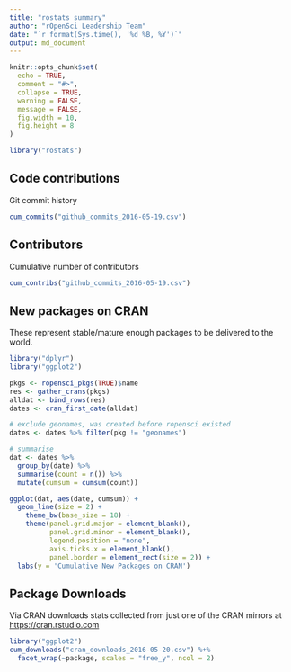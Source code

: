 ```yaml
---
title: "rostats summary"
author: "rOpenSci Leadership Team"
date: "`r format(Sys.time(), '%d %B, %Y')`"
output: md_document
---
```


```r
knitr::opts_chunk$set(
  echo = TRUE,
  comment = "#>",
  collapse = TRUE,
  warning = FALSE,
  message = FALSE,
  fig.width = 10,
  fig.height = 8
)
```

```r
library("rostats")
```

## Code contributions

Git commit history

```r
cum_commits("github_commits_2016-05-19.csv")
```

## Contributors

Cumulative number of contributors

```r
cum_contribs("github_commits_2016-05-19.csv")
```

## New packages on CRAN

These represent stable/mature enough packages to be delivered to the world.

```r
library("dplyr")
library("ggplot2")

pkgs <- ropensci_pkgs(TRUE)$name
res <- gather_crans(pkgs)
alldat <- bind_rows(res)
dates <- cran_first_date(alldat)

# exclude geonames, was created before ropensci existed
dates <- dates %>% filter(pkg != "geonames")

# summarise
dat <- dates %>%
  group_by(date) %>%
  summarise(count = n()) %>%
  mutate(cumsum = cumsum(count))

ggplot(dat, aes(date, cumsum)) +
  geom_line(size = 2) +
    theme_bw(base_size = 18) +
    theme(panel.grid.major = element_blank(),
          panel.grid.minor = element_blank(),
          legend.position = "none",
          axis.ticks.x = element_blank(),
          panel.border = element_rect(size = 2)) +
  labs(y = 'Cumulative New Packages on CRAN')
```

## Package Downloads

Via CRAN downloads stats collected from just one of the CRAN mirrors 
at [https://cran.rstudio.com](https://cran.rstudio.com)

```r
library("ggplot2")
cum_downloads("cran_downloads_2016-05-20.csv") %+%
  facet_wrap(~package, scales = "free_y", ncol = 2)
```
